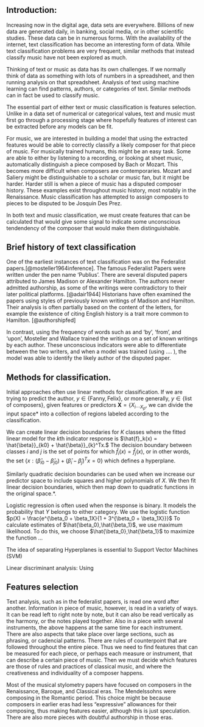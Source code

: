 #  

## Introduction: 

Increasing now in the digital age, data sets are everywhere. Billions of new data are generated daily, in banking, social media, or in other scientific studies. These data can be in numerous forms. With the availability of the internet, text classification has become an interesting form of data. While text classification problems are very frequent, similar methods that instead classify music have not been explored as much. 

Thinking of text or music as data has its own challenges. If we normally think of data as something with lots of numbers in a spreadsheet, and then running analysis on that spreadsheet. Analysis of text using machine learning can find patterns, authors, or categories of text. Similar methods can in fact be used to classify music. 

The essential part of either text or music classification is features selection. Unlike in a data set of numerical or categorical values, text and music must first go through a processing stage where hopefully features of interest can be extracted before any models can be fit. 

For music, we are interested in building a model that using the extracted features would be able to correctly classify a likely composer for that piece of music. For musically trained humans, this might be an easy task. Some are able to either by listening to a recording, or looking at sheet music, automatically distinguish a piece composed by Bach or Mozart. This becomes more difficult when composers are contemporaries. Mozart and Saliery might be distinguishable to a scholar or music fan, but it might be harder. Harder still is when a piece of music has a disputed composer history. These examples exist throughout music history, most notably in the Renaissance. Music classification has attempted to assign composers to pieces to be disputed to be Josquin Des Prez. 

In both text and music classification, we must create features that can be calculated that would give some signal to indicate some unconscious tendendency of the composer that would make them distinguishable. 

## Brief history of text classification

One of the earliest instances of text classification was on the Federalist papers.[@mosteller1964inference]. The famous Federalist Papers were written under the pen name 'Publius'. There are several disputed papers attributed to James Madison or Alexander Hamilton. The authors never admitted authorship, as some of the writings were contradictory to their later political platforms. [@adair1944] Historians have often examined the papers using styles of previously known writings of Madison and Hamilton. Their analysis is often partially based on the content of the letters, for example the existence of citing English history is a trait more common to Hamilton. [@authorshipfed] 

In contrast, using the frequency of words such as and 'by', 'from', and 'upon', Mosteller and Wallace trained the writings on a set of known writings by each author. These unconscious indicators were able to differentiate between the two writers, and when a model was trained (using .... ), the model was able to identify the likely author of the disputed paper.

## Methods for classification. 

Initial approaches often use linear methods for classification. If we are trying to predict the author, $y \in \{\text{Fanny},\text{Felix}\}$, or more generally, $y \in \{\text{list of composers}\}$, given features or predictors $\textbf{X} = \{X_{i \cdots X_p}$, we can divide the input space* into a collection of regions labeled according to the classification. 

We can create linear decision boundaries for $K$ classes where the fitted linear model for the $k$th indicator response is $\hat{f}_k(x) = \hat{\beta}}_{k0} + \hat{\beta}}_{k}^Tx.$ The decision boundary between classes $i$ and $j$ is the set of points for which $\hat{f}_i(x) = \hat{f}_j(x)$, or in other words, the set $\{x : (\hat{\beta}_{i0} - \hat{\beta}_{j0}) + (\hat{\beta}_{i} - \hat{\beta}_{j})^Tx = 0 \}$ which defines a hyperplane. 

Similarly quadratic decision boundaries can be used when we increase our predictor space to include squares and higher polynomials of $X$. We then fit linear decision boundaries, which then map down to quadratic functions in the original space.*. 

Logistic regression is often used when the response is binary. It models the probability that $Y$ belongs to either category. We use the logistic function $p(X) = \frac{e^{\beta_0 + \beta_1X}{1 + 3^{\beta_0 + \beta_1X}}}$ To calculate estimates of $\hat{\beta_0},\hat{\beta_1}$, we use maximum likelihood. To do this, we choose $\hat{\beta_0},\hat{\beta_1}$ to maximize the function ... 

The idea of separating Hyperplanes is essential to Support Vector Machines (SVM)

Linear discriminant analysis: Using 






## Features selection

Text analysis, such as in the federalist papers, is read one word after another. Information in piece of music, however, is read in a variety of ways. It can be read left to right note by note, but it can also be read vertically as the harmony, or the notes played together. Also in a piece with several instruments, the above happens at the same time for each instrument. There are also aspects that take place over large sections, such as phrasing, or cadencial patterns. There are rules of counterpoint that are followed throughout the entire piece. Thus we need to find features that can be measured for each piece, or perhaps each measure or instrument, that can describe a certain piece of music. Then we must decide which features are those of rules and practices of classical music, and where the creativeness and individuality of a composer happens.

Most of the musical stylometry papers have focused on composers in the Renaissance, Baroque, and Classical eras. The Mendelssohns were composing in the Romantic period. This choice might be because composers in earlier eras had less "expressive" allowances for their composing, thus making features easier, although this is just speculation. There are also more pieces with doubtful authorship in those eras. 


